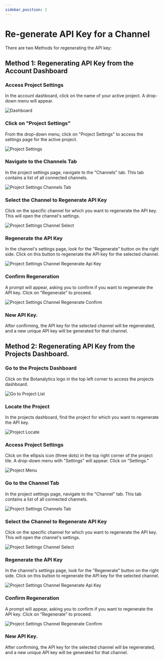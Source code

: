 ```yaml
---
sidebar_position: 2
---
```



# Re-generate API Key for a Channel

There are two Methods for regenerating the API key:

## Method 1: Regenerating API Key from the Account Dashboard


### Access Project Settings

In the account dashboard, click on the name of your active project. A drop-down menu will appear.

<img src={Dashboard} alt="Dashboard" />

### Click on "Project Settings"

From the drop-down menu, click on "Project Settings" to access the settings page for the active project.

<img src={ProjectSettings} alt="Project Settings" />

### Navigate to the Channels Tab

In the project settings page, navigate to the "Channels" tab. This tab contains a list of all connected channels.

<img src={ProjectSettingsChannelsTab} alt="Project Settings Channels Tab" />

### Select the Channel to Regenerate API Key

Click on the specific channel for which you want to regenerate the API key. This will open the channel's settings.

<img src={ChannelSelect} alt="Project Settings Channel Select" />

### Regenerate the API Key

In the channel's settings page, look for the "Regenerate" button on the right side. Click on this button to regenerate the API key for the selected channel.

<img src={ChannelRegenerate} alt="Project Settings Channel Regenerate Api Key" />

### Confirm Regeneration

A prompt will appear, asking you to confirm if you want to regenerate the API key. Click on  "Regenerate" to proceed.

<img src={ChannelRegenerateConfirm} alt="Project Settings Channel Regenerate Confirm" />

### New API Key.

After confirming, the API key for the selected channel will be regenerated, and a new unique API key will be generated for that channel.

## Method 2: Regenerating API Key from the Projects Dashboard.

### Go to the Projects Dashboard

Click on the Botanalytics logo in the top left corner to access the projects dashboard.

<img src={GoToProjectList} alt="Go to Project List" />

### Locate the Project

In the projects dashboard, find the project for which you want to regenerate the API key.

<img src={ProjectLocate} alt="Project Locate" />

### Access Project Settings

Click on the ellipsis icon (three dots) in the top right corner of the project tile. A drop-down menu with "Settings" will appear. Click on "Settings."

<img src={ProjectMenu} alt="Project Menu" />

### Go to the Channel Tab

In the project settings page, navigate to the "Channel" tab. This tab contains a list of all connected channels.

<img src={ProjectSettingsChannelsTab} alt="Project Settings Channels Tab" />

### Select the Channel to Regenerate API Key

Click on the specific channel for which you want to regenerate the API key. This will open the channel's settings.

<img src={ChannelSelect} alt="Project Settings Channel Select" />

### Regenerate the API Key

In the channel's settings page, look for the "Regenerate" button on the right side. Click on this button to regenerate the API key for the selected channel.

<img src={ChannelRegenerate} alt="Project Settings Channel Regenerate Api Key" />

### Confirm Regeneration

A prompt will appear, asking you to confirm if you want to regenerate the API key. Click on  "Regenerate" to proceed.

<img src={ChannelRegenerateConfirm} alt="Project Settings Channel Regenerate Confirm" />

### New API Key.

After confirming, the API key for the selected channel will be regenerated, and a new unique API key will be generated for that channel.


